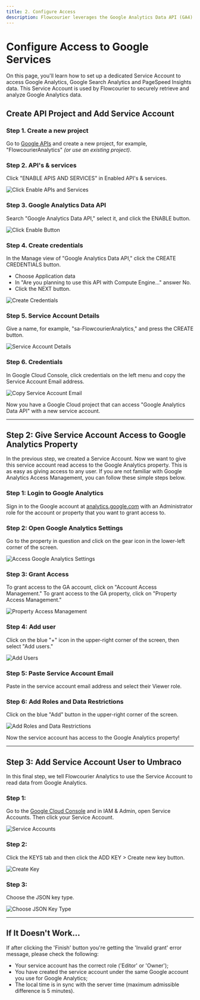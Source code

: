 ```yaml
---
title: 2. Configure Access
description: Flowcourier leverages the Google Analytics Data API (GA4) to access vital reporting data. To enable this functionality, you'll set up a dedicated Service Account, which Flowcourier utilizes to securely retrieve and analyze Google Analytics data.
---
```


# Configure Access to Google Services

On this page, you'll learn how to set up a dedicated Service Account to access Google Analytics, Google Search Analytics and PageSpeed Insights data. This Service Account is used by Flowcourier to securely retrieve and analyze Google Analytics data.

## Create API Project and Add Service Account

### Step 1. Create a new project
Go to [Google APIs](https://code.google.com/apis/console/) and create a new project, for example, "FlowcourierAnalytics" _(or use an existing project)_.

### Step 2.  API's & services
Click "ENABLE APIS AND SERVICES" in Enabled API's & services.

![Click Enable APIs and Services](../../../assets/google/gse/1-click-enable-apis-and-services-in-enabled-api-services.png)

### Step 3. Google Analytics Data API
Search "Google Analytics Data API," select it, and click the ENABLE button.

![Click Enable Button](/src/assets/google//gse/2-click-enable-button.png)

### Step 4. Create credentials
In the Manage view of "Google Analytics Data API," click the CREATE CREDENTIALS button.

- Choose Application data
- In "Are you planning to use this API with Compute Engine..." answer No.
- Click the NEXT button.

![Create Credentials](/src/assets/google/gse/3-create-credentials.png)

### Step 5. Service Account Details
Give a name, for example, "sa-FlowcourierAnalytics," and press the CREATE button.

![Service Account Details](/src/assets/google/gse/4-service-account-details.png)

### Step 6.  Credentials
In Google Cloud Console, click credentials on the left menu and copy the Service Account Email address.

![Copy Service Account Email](/src/assets/google/gse/6-credentials.png)

Now you have a Google Cloud project that can access "Google Analytics Data API" with a new service account.

---

## Step 2: Give Service Account Access to Google Analytics Property

In the previous step, we created a Service Account. Now we want to give this service account read access to the Google Analytics property. This is as easy as giving access to any user. If you are not familiar with Google Analytics Access Management, you can follow these simple steps below.


### Step 1: Login to Google Analytics
Sign in to the Google account at [analytics.google.com](https://analytics.google.com/) with an Administrator role for the account or property that you want to grant access to.

### Step 2: Open Google Analytics Settings
Go to the property in question and click on the gear icon in the lower-left corner of the screen.

![Access Google Analytics Settings](/src/assets/google/ga/ga-grant-access-1.webp)

### Step 3: Grant Access
To grant access to the GA account, click on "Account Access Management." To grant access to the GA property, click on "Property Access Management."

![Property Access Management](/src/assets/google/ga/ga-grant-access-2.webp)

### Step 4: Add user
Click on the blue "+" icon in the upper-right corner of the screen, then select "Add users."

![Add Users](/src/assets/google/ga/ga-grant-access-3.png)

### Step 5: Paste Service Account Email 
Paste in the service account email address and select their Viewer role.

### Step 6: Add Roles and Data Restrictions 
Click on the blue "Add" button in the upper-right corner of the screen.

![Add Roles and Data Restrictions](/src/assets/google/ga/add-roles-and-data-restrictions.png)

Now the service account has access to the Google Analytics property!

---

## Step 3: Add Service Account User to Umbraco

In this final step, we tell Flowcourier Analytics to use the Service Account to read data from Google Analytics.

### Step 1:  
Go to the [Google Cloud Console](https://console.cloud.google.com/iam-admin/serviceaccounts?project=flowcourieranalytics) and in IAM & Admin, open Service Accounts. Then click your Service Account.

![Service Accounts](/src/assets/google/31-service-accounts.png)

### Step 2: 
Click the KEYS tab and then click the ADD KEY > Create new key button.

![Create Key](/src/assets/google/32-createkey.png)

### Step 3: 
Choose the JSON key type.

![Choose JSON Key Type](/src/assets/google/33-step-3-choose-json-key-type.png)

---

## If It Doesn't Work...

If after clicking the 'Finish' button you're getting the 'Invalid grant' error message, please check the following:

- Your service account has the correct role ('Editor' or 'Owner');
- You have created the service account under the same Google account you use for Google Analytics;
- The local time is in sync with the server time (maximum admissible difference is 5 minutes).







